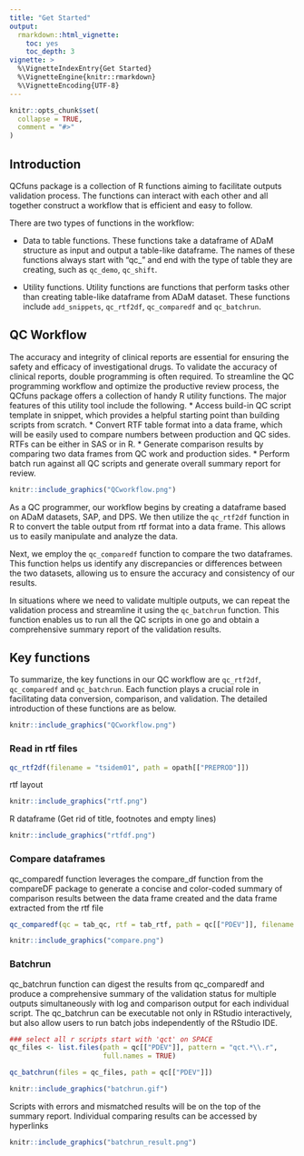 ```yaml
---
title: "Get Started"
output: 
  rmarkdown::html_vignette:
    toc: yes
    toc_depth: 3
vignette: >
  %\VignetteIndexEntry{Get Started}
  %\VignetteEngine{knitr::rmarkdown}
  %\VignetteEncoding{UTF-8}
---
```


```r
knitr::opts_chunk$set(
  collapse = TRUE,
  comment = "#>"
)
```

## Introduction
QCfuns package is a collection of R functions aiming to facilitate outputs validation
process. The functions can interact with each other and all together construct
a workflow that is efficient and easy to follow.

There are two types of functions in the workflow:

* Data to table functions. These functions take a dataframe of ADaM structure
as input and output a table-like dataframe. The names of these functions always
start with "qc_" and end with the type of table they are creating, 
such as `qc_demo`, `qc_shift`.

* Utility functions. Utility functions are functions that perform tasks
other than creating table-like dataframe from ADaM dataset. These functions
include `add_snippets`, `qc_rtf2df`, `qc_comparedf` and `qc_batchrun`.

## QC Workflow
The accuracy and integrity of clinical reports are essential for ensuring the safety and efficacy of investigational drugs. To validate the accuracy of clinical reports, double programming is often required. To streamline the QC programming workflow and optimize the productive review process, the QCfuns package offers a collection of handy R utility functions. The major features of this utility tool include the following.
*	Access build-in QC script template in snippet, which provides a helpful starting point than building scripts from scratch. 
*	Convert RTF table format into a data frame, which will be easily used to compare numbers between production and QC sides. RTFs can be either in SAS or in R.
*	Generate comparison results by comparing two data frames from QC work and production sides. 
*	Perform batch run against all QC scripts and generate overall summary report for review.     

```r
knitr::include_graphics("QCworkflow.png")
```

As a QC programmer, our workflow begins by creating a dataframe based on ADaM datasets, SAP, and DPS. We then utilize the `qc_rtf2df` function in R to convert the table output from rtf format into a data frame. This allows us to easily manipulate and analyze the data.

Next, we employ the `qc_comparedf` function to compare the two dataframes. This function helps us identify any discrepancies or differences between the two datasets, allowing us to ensure the accuracy and consistency of our results.

In situations where we need to validate multiple outputs, we can repeat the validation process and streamline it using the `qc_batchrun` function. This function enables us to run all the QC scripts in one go and obtain a comprehensive summary report of the validation results.

## Key functions
To summarize, the key functions in our QC workflow are `qc_rtf2df`, `qc_comparedf` and `qc_batchrun`. Each function plays a crucial role in facilitating data conversion, comparison, and validation. The detailed introduction of these functions are as below.

```r
knitr::include_graphics("QCworkflow.png")
```

### Read in rtf files

```r
qc_rtf2df(filename = "tsidem01", path = opath[["PREPROD"]])
```

rtf layout

```r
knitr::include_graphics("rtf.png")
```

R dataframe (Get rid of title, footnotes and empty lines)

```r
knitr::include_graphics("rtfdf.png")
```

### Compare dataframes
qc_comparedf function leverages the compare_df function from the compareDF package to generate a concise and color-coded summary of comparison results between the data frame created and the data frame extracted from the rtf file

```r
qc_comparedf(qc = tab_qc, rtf = tab_rtf, path = qc[["PDEV"]], filename = "tsidem01", keep_unchanged_rows = TRUE)
```

```r
knitr::include_graphics("compare.png")
```

### Batchrun
qc_batchrun function can digest the results from qc_comparedf and produce a comprehensive summary of the validation status for multiple outputs simultaneously with log and comparison output for each individual script. The qc_batchrun can be executable not only in RStudio interactively, but also allow users to run batch jobs independently of the RStudio IDE.

```r
### select all r scripts start with 'qct' on SPACE
qc_files <- list.files(path = qc[["PDEV"]], pattern = "qct.*\\.r", 
                       full.names = TRUE)

qc_batchrun(files = qc_files, path = qc[["PDEV"]])
```

```r
knitr::include_graphics("batchrun.gif")
```

Scripts with errors and mismatched results will be on the top of the summary report. Individual comparing results can be accessed by hyperlinks

```r
knitr::include_graphics("batchrun_result.png")
```
